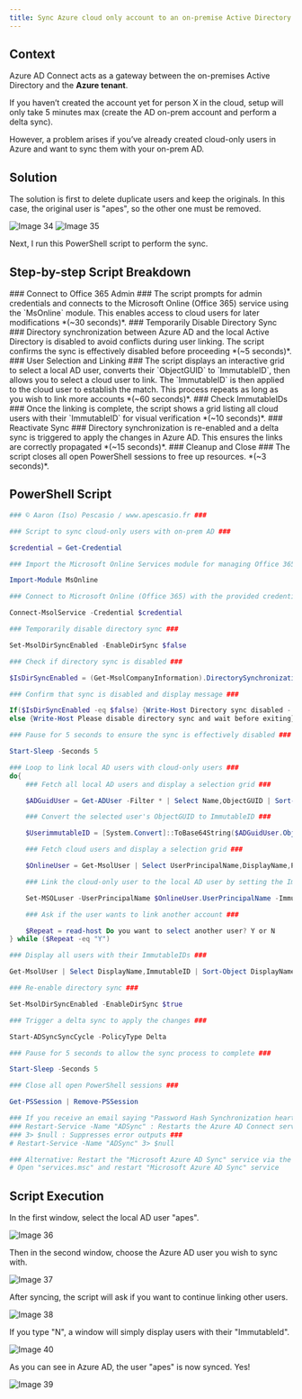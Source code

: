 ```yaml
---
title: Sync Azure cloud only account to an on-premise Active Directory 
---
```


## Context

Azure AD Connect acts as a gateway between the on-premises Active Directory and the **Azure tenant**.

If you haven’t created the account yet for person X in the cloud, setup will only take 5 minutes max (create the AD on-prem account and perform a delta sync).

However, a problem arises if you’ve already created cloud-only users in Azure and want to sync them with your on-prem AD.

## Solution

The solution is first to delete duplicate users and keep the originals. In this case, the original user is "apes", so the other one must be removed.

![Image 34](/images/azure/34.PNG)
![Image 35](/images/azure/35.PNG)

Next, I run this PowerShell script to perform the sync.

## Step-by-step Script Breakdown
<DynamicCallout>
<Steps>

<Step>
### Connect to Office 365 Admin ###
The script prompts for admin credentials and connects to the Microsoft Online (Office 365) service using the `MsOnline` module. This enables access to cloud users for later modifications *(~30 seconds)*.
</Step>

<Step>
### Temporarily Disable Directory Sync ###
Directory synchronization between Azure AD and the local Active Directory is disabled to avoid conflicts during user linking. The script confirms the sync is effectively disabled before proceeding *(~5 seconds)*.
</Step>

<Step>
### User Selection and Linking ###
The script displays an interactive grid to select a local AD user, converts their `ObjectGUID` to `ImmutableID`, then allows you to select a cloud user to link. The `ImmutableID` is then applied to the cloud user to establish the match. This process repeats as long as you wish to link more accounts *(~60 seconds)*.
</Step>

<Step>
### Check ImmutableIDs ###
Once the linking is complete, the script shows a grid listing all cloud users with their `ImmutableID` for visual verification *(~10 seconds)*.
</Step>

<Step>
### Reactivate Sync ###
Directory synchronization is re-enabled and a delta sync is triggered to apply the changes in Azure AD. This ensures the links are correctly propagated *(~15 seconds)*.
</Step>

<Step>
### Cleanup and Close ###
The script closes all open PowerShell sessions to free up resources. *(~3 seconds)*.
</Step>

</Steps>
</DynamicCallout>

## PowerShell Script
```ps1 title="SyncCloudOnlyToAD.ps1"
### © Aaron (Iso) Pescasio / www.apescasio.fr ###

### Script to sync cloud-only users with on-prem AD ###

$credential = Get-Credential

### Import the Microsoft Online Services module for managing Office 365 ###

Import-Module MsOnline

### Connect to Microsoft Online (Office 365) with the provided credentials ###

Connect-MsolService -Credential $credential

### Temporarily disable directory sync ###

Set-MsolDirSyncEnabled -EnableDirSync $false

### Check if directory sync is disabled ###

$IsDirSyncEnabled = (Get-MsolCompanyInformation).DirectorySynchronizationEnabled

### Confirm that sync is disabled and display message ###

If($IsDirSyncEnabled -eq $false) {Write-Host Directory sync disabled - Ready to proceed!}
else {Write-Host Please disable directory sync and wait before exiting}

### Pause for 5 seconds to ensure the sync is effectively disabled ###

Start-Sleep -Seconds 5

### Loop to link local AD users with cloud-only users ###
do{
    ### Fetch all local AD users and display a selection grid ###

    $ADGuidUser = Get-ADUser -Filter * | Select Name,ObjectGUID | Sort-Object Name | Out-GridView -Title "Select the local AD user to retrieve their Immutable ID" -PassThru

    ### Convert the selected user's ObjectGUID to ImmutableID ###

    $UserimmutableID = [System.Convert]::ToBase64String($ADGuidUser.ObjectGUID.tobytearray())

    ### Fetch cloud users and display a selection grid ###

    $OnlineUser = Get-MsolUser | Select UserPrincipalName,DisplayName,ProxyAddresses,ImmutableID | Sort-Object DisplayName | Out-GridView -Title "Select the Office 365 user to link with the AD user" -PassThru

    ### Link the cloud-only user to the local AD user by setting the ImmutableID ###

    Set-MSOLuser -UserPrincipalName $OnlineUser.UserPrincipalName -ImmutableID $UserimmutableID

    ### Ask if the user wants to link another account ###

    $Repeat = read-host Do you want to select another user? Y or N 
} while ($Repeat -eq "Y")

### Display all users with their ImmutableIDs ###

Get-MsolUser | Select DisplayName,ImmutableID | Sort-Object DisplayName | Out-GridView -Title "List of users with ImmutableID shown"

### Re-enable directory sync ###

Set-MsolDirSyncEnabled -EnableDirSync $true

### Trigger a delta sync to apply the changes ###

Start-ADSyncSyncCycle -PolicyType Delta

### Pause for 5 seconds to allow the sync process to complete ###

Start-Sleep -Seconds 5

### Close all open PowerShell sessions ###

Get-PSSession | Remove-PSSession

### If you receive an email saying "Password Hash Synchronization heartbeat was skipped in last 120 minutes", run this command ###
### Restart-Service -Name "ADSync" : Restarts the Azure AD Connect service ###
### 3> $null : Suppresses error outputs ###
# Restart-Service -Name "ADSync" 3> $null

### Alternative: Restart the "Microsoft Azure AD Sync" service via the Services console ###
# Open "services.msc" and restart "Microsoft Azure AD Sync" service
```
## Script Execution

In the first window, select the local AD user "apes".

![Image 36](/images/azure/36.PNG)

Then in the second window, choose the Azure AD user you wish to sync with.

![Image 37](/images/azure/37.PNG)

After syncing, the script will ask if you want to continue linking other users.

![Image 38](/images/azure/38.PNG)

If you type "N", a window will simply display users with their "ImmutableId".

![Image 40](/images/azure/40.PNG)

As you can see in Azure AD, the user "apes" is now synced. Yes!

![Image 39](/images/azure/39.PNG)

